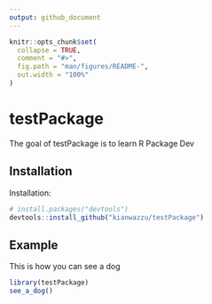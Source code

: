 ```yaml
---
output: github_document
---
```


<!-- README.md is generated from README.Rmd. Please edit that file -->

```r
knitr::opts_chunk$set(
  collapse = TRUE,
  comment = "#>",
  fig.path = "man/figures/README-",
  out.width = "100%"
)
```

# testPackage

<!-- badges: start -->
<!-- badges: end -->

The goal of testPackage is to learn R Package Dev

## Installation
Installation:
``` r
# install.packages("devtools")
devtools::install_github("kianwazzu/testPackage")
```
## Example

This is how you can see a dog

```r
library(testPackage)
see_a_dog()
```
